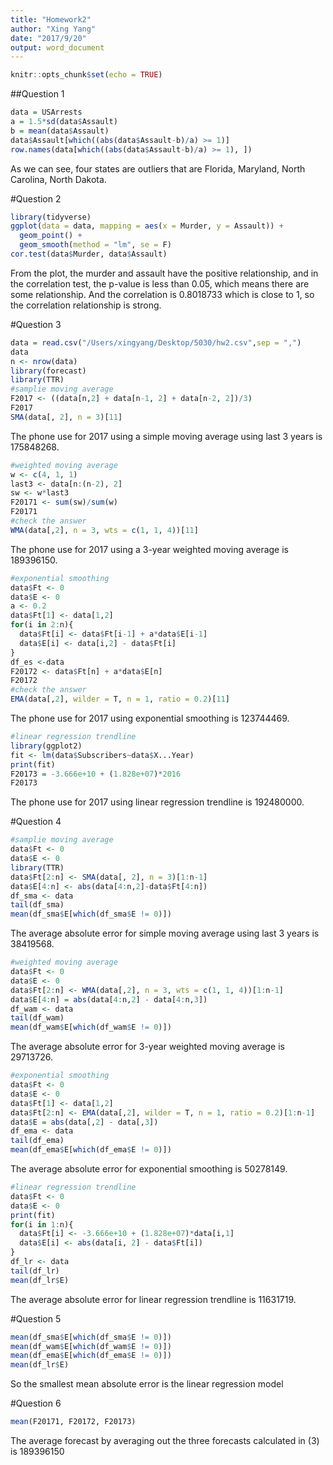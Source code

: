 ```yaml
---
title: "Homework2"
author: "Xing Yang"
date: "2017/9/20"
output: word_document
---
```


```r
knitr::opts_chunk$set(echo = TRUE)
```

##Question 1

```r
data = USArrests
a = 1.5*sd(data$Assault)
b = mean(data$Assault)
data$Assault[which((abs(data$Assault-b)/a) >= 1)]
row.names(data[which((abs(data$Assault-b)/a) >= 1), ])
```

As we can see,  four states are outliers that are Florida, Maryland, North Carolina, North Dakota.

#Question 2

```r
library(tidyverse)
ggplot(data = data, mapping = aes(x = Murder, y = Assault)) +
  geom_point() +
  geom_smooth(method = "lm", se = F) 
cor.test(data$Murder, data$Assault)
```

From the plot, the murder and assault have the positive relationship, and in the correlation test, the p-value is less than 0.05, which means there are some relationship. And the correlation is 0.8018733 which is close to 1, so the correlation relationship is strong. 

#Question 3

```r
data = read.csv("/Users/xingyang/Desktop/5030/hw2.csv",sep = ",")
data
n <- nrow(data)
library(forecast)
library(TTR)
#samplie moving average
F2017 <- ((data[n,2] + data[n-1, 2] + data[n-2, 2])/3)
F2017
SMA(data[, 2], n = 3)[11]
```

The phone use for 2017 using a simple moving average using last 3 years is 175848268.

```r
#weighted moving average
w <- c(4, 1, 1)
last3 <- data[n:(n-2), 2]
sw <- w*last3
F20171 <- sum(sw)/sum(w)
F20171
#check the answer
WMA(data[,2], n = 3, wts = c(1, 1, 4))[11]
```

The phone use for 2017 using a 3-year weighted moving average is 189396150.

```r
#exponential smoothing
data$Ft <- 0
data$E <- 0
a <- 0.2
data$Ft[1] <- data[1,2]
for(i in 2:n){
  data$Ft[i] <- data$Ft[i-1] + a*data$E[i-1]
  data$E[i] <- data[i,2] - data$Ft[i]
}
df_es <-data
F20172 <- data$Ft[n] + a*data$E[n]
F20172
#check the answer
EMA(data[,2], wilder = T, n = 1, ratio = 0.2)[11]
```

The phone use for 2017 using exponential smoothing is 123744469.

```r
#linear regression trendline
library(ggplot2)
fit <- lm(data$Subscribers~data$X...Year)
print(fit)
F20173 = -3.666e+10 + (1.828e+07)*2016
F20173
```

The phone use for 2017 using linear regression trendline is 192480000.

#Question 4

```r
#samplie moving average
data$Ft <- 0
data$E <- 0
library(TTR)
data$Ft[2:n] <- SMA(data[, 2], n = 3)[1:n-1]
data$E[4:n] <- abs(data[4:n,2]-data$Ft[4:n])
df_sma <- data
tail(df_sma)
mean(df_sma$E[which(df_sma$E != 0)])
```

The average absolute error for simple moving average using last 3 years is 38419568.

```r
#weighted moving average
data$Ft <- 0
data$E <- 0
data$Ft[2:n] <- WMA(data[,2], n = 3, wts = c(1, 1, 4))[1:n-1]
data$E[4:n] = abs(data[4:n,2] - data[4:n,3])
df_wam <- data
tail(df_wam)
mean(df_wam$E[which(df_wam$E != 0)])
```

The average absolute error for 3-year weighted moving average is 29713726.

```r
#exponential smoothing
data$Ft <- 0
data$E <- 0
data$Ft[1] <- data[1,2]
data$Ft[2:n] <- EMA(data[,2], wilder = T, n = 1, ratio = 0.2)[1:n-1]
data$E = abs(data[,2] - data[,3])
df_ema <- data
tail(df_ema)
mean(df_ema$E[which(df_ema$E != 0)])
```

The average absolute error for exponential smoothing is 50278149.

```r
#linear regression trendline
data$Ft <- 0
data$E <- 0
print(fit) 
for(i in 1:n){
  data$Ft[i] <- -3.666e+10 + (1.828e+07)*data[i,1]
  data$E[i] <- abs(data[i, 2] - data$Ft[i])
}
df_lr <- data
tail(df_lr)
mean(df_lr$E)
```

The average absolute error for linear regression trendline is 11631719.

#Question 5

```r
mean(df_sma$E[which(df_sma$E != 0)])
mean(df_wam$E[which(df_wam$E != 0)])
mean(df_ema$E[which(df_ema$E != 0)])
mean(df_lr$E)
```

So the smallest mean absolute error is the linear regression model

#Question 6

```r
mean(F20171, F20172, F20173)
```

The average forecast by averaging out the three forecasts calculated in (3) is 189396150













